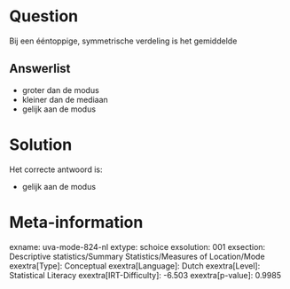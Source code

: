 Question
========

Bij een ééntoppige, symmetrische verdeling is het gemiddelde

Answerlist
----------

* groter dan de modus
* kleiner dan de mediaan
* gelijk aan de modus

Solution
========

Het correcte antwoord is: 

* gelijk aan de modus

Meta-information
================
exname: uva-mode-824-nl
extype: schoice
exsolution: 001
exsection: Descriptive statistics/Summary Statistics/Measures of Location/Mode
exextra[Type]: Conceptual
exextra[Language]: Dutch
exextra[Level]: Statistical Literacy
exextra[IRT-Difficulty]: -6.503
exextra[p-value]: 0.9985
